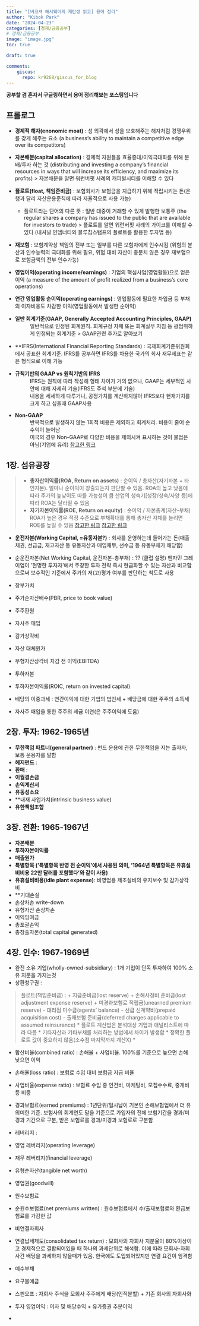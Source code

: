 ```yaml
---
title: "[버크셔 해서웨이의 재탄생 읽고] 용어 정리"
author: "Kibok Park"
date: "2024-04-23"
categories: [경제/금융공부] 
# 경제/금융공부
image: "image.jpg"
toc: true

draft: true

comments: 
    giscus:
      repo: kr9268/giscus_for_blog
---
```


**공부할 겸 혼자서 구글링하면서 용어 정리해보는 포스팅입니다**

## 프롤로그
* **경제적 해자(enonomic moat)** : 성 외곽에서 성을 보호해주는 해자처럼 경쟁우위를 갖게 해주는 요소
                              (a business's ability to maintain a competitive edge over its competitors)
* **자본배분(capital allocation)** : 경제적 자원들을 효율증대/이익극대화를 위해 분배/투자 하는 것
                              (distributing and investing a company's financial resources in ways that will increase its efficiency, and maximize its profits)
  > 자본배분을 알면 워런버핏 사례의 캐피털시티를 이해할 수 있다
* **플로트(float, 책임준비금)** : 보험회사가 보험금을 지급하기 위해 적립시키는 돈(은행과 달리 자산운용준칙에 따라 자율적으로 사용 가능)
  - 플로트라는 단어의 다른 뜻 : 일반 대중이 거래할 수 있게 발행한 보통주
                            (the regular shares a company has issued to the public that are available for investors to trade)
  > 플로트를 알면 워런버핏 사례의 가이코를 이해할 수 있다
    (내셔널 인뎀너티와 블루칩스탬프의 플로트를 활용한 투자법 등)
* **재보험** : 보험계약상 책임의 전부 또는 일부를 다른 보험자에게 인수시킴
            (위험의 분산과 인수능력의 극대화를 위해 필요, 위험 대비 자산이 충분치 않은 경우 재보험으로 보험금액의 전부 인수가능)
* **영업이익(operating income/earnings)** : 기업의 핵심사업(영업활동)으로 얻은 이익
                                        (a measure of the amount of profit realized from a business's core operations)
* **연간 영업활동 순이익(operating earnings)** : 영업활동에 필요한 차입금 등 부채의 이자비용도 차감한 이익(영업활동에서 발생한 순이익)
                                         
* **일반 회계기준(GAAP, Generally Accepted Accounting Principles, GAAP)** 
: 일반적으로 인정된 회계원칙. 회계규정 자체 또는 회계실무 지침 등 광범위하게 인정되는 회계기준
> GAAP관련 추가로 알아보기
* **IFRS(International Financial Reporting Standards) : 국제회계기준위원회에서 공표한 회계기준. 
                                                        IFRS를 공부하면 IFRS를 차용한 국가의 회사 재무제표는 같은 형식으로 이해 가능
* **규칙기반의 GAAP vs 원칙기반의 IFRS**
: IFRS는 원칙에 따라 작성해 형태 차이가 거의 없으나, GAAP는 세부적인 사안에 대해 자세히 기술(IFRS도 주석 부분에 기술)
: 내용을 세세하게 다루거나, 공정가치를 계산하지않아 IFRS보다 현재가치를 크게 하고 싶을때 GAAP사용
* **Non-GAAP**
: 반복적으로 발생하지 않는 1회적 비용은 제외하고 회계처리. 비용이 줄어 순수익이 늘어남
: 미국의 경우 Non-GAAP로 다양한 비용을 제외시켜 표시하는 것이 불법은 아님(기업에 유리)
[참고한 링크](https://muroyallife.tistory.com/entry/GAAP%EA%B3%BC-IFRS%EC%9D%98-%EC%B0%A8%EC%9D%B4-%EA%B7%B8%EB%9F%AC%EB%A9%B4-Non-GAAP%EC%9D%80-%EB%AD%90%EC%95%BC)
                                              
## 1장. 섬유공장
> * **총자산이익률(ROA, Return on assets)** : 순이익 / 총자산(자기자본 + 타인자본). 얼마나 순이익이 창출되는지 판단할 수 있음.
                                         ROA의 높고 낮음에 따라 주가의 높낮이도 따를 가능성이 큼
                                         산업의 성숙기[성장/성숙/사양 등]에 따라 ROA는 달라질 수 있음
* **자기자본이익률(ROE, Return on equity)** : 순이익 / 자본총계(자산-부채)
                                         ROA가 높은 경우 적정 수준으로 부채확대를 통해 총자산 자체를 늘리면 ROE를 높일 수 있음
[참고한 링크](https://m.itooza.com/view.php?ud=2011052715374391424)
[참고한 링크](https://support.stockplus.com/hc/ko/articles/5059590236057-%EA%B8%B0%EC%97%85%EC%9D%B4-%EB%8F%88%EC%9D%84-%EC%9E%98-%EB%B2%8C%EA%B9%8C-ROE-%EA%B8%B0%EC%B4%88)

* **운전자본(Working Capital, =유동자본?)** : 회사를 운영하는데 들어가는 돈(매출채권, 선급금, 재고자산 등 유동자산과 매입채무, 선수금 등 유동부채가 해당함)
* 순운전자본(Net Working Capital, 운전자본-총부채) : ??
  (클럽 설명)
  벤자민 그레이엄이 '현명한 투자자'에서 주창한 투자 전략
  즉시 현금화할 수 있는 자산과 비교함으로써 보수적인 기준에서 주가의 저(고)평가 여부를 판단하는 척도로 사용

* 장부가치
* 주가순자산배수(PBR, price to book value)
* 주주환원
* 자사주 매입
* 감가상각비
* 자산 대체원가
* 무형자산상각비 차감 전 이익(EBITDA)
* 투하자본
* 투하자본이익률(ROIC, return on invested capital)
* 배당의 이중과세 : 연간이익에 대한 기업의 법인세 + 배당금에 대한 주주의 소득세
* 자사주 매입을 통한 주주의 세금 이연(은 주주이익에 도움)

## 2장. 투자: 1962-1965년
* **무한책임 파트너(general partner)** : 펀드 운용에 관한 무한책임을 지는 출자자, 보통 운용자를 말함
* **헤지펀드** :
* **환매** : 
* **이월결손금**
* **손익계산서**
* **유동성소요**
* **내재 사업가치(intrinsic business value)
* **유한책임조합**

## 3장. 전환: 1965-1967년

* **자본배분**
* **투하자본이익률**
* **매출원가**
* **특별항목 ('특별항목 반영 전 순이익'에서 사용된 의미, '1964년 특별항목은 유휴설비비용 22만 달러를 포함했다'와 같이 사용)**
* **유휴설비비용(idle plant expense)**: 비영업용 제조설비의 유지보수 및 감가상각비
* **기대손실
* 손상차손 write-down
* 유형자산 손상차손
* 이익잉여금
* 총포괄손익
* 총창출자본(total capital generated)

## 4장. 인수: 1967-1969년

* 완전 소유 기업(wholly-owned-subsidiary) : 1개 기업이 단독 투자하여 100% 소유 지문을 가지는것
* 상환청구권 : 

>플로트(책임준비금) :
  + 지급준비금(lost reserve) 
  + 손해사정비 준비금(lost adjustment expense reserve)
  + 미경과보험료 적립금(unearned premium reserve)
  - 대리점 미수금(agents' balance)
  - 선급 신계약비(prepaid acquisition cost)
  - 출재보험 준비금(deferred charges applicable to assumed reinsurance)
  * 플로트 계산법은 분석대상 기업과 애널리스트에 따라 다름
    * 기타자산과 기타부채를 처리하는 방법에서 차이가 발생함
  * 정확한 플로트 값이 중요하지 않음(소수점 마지막까지 계산X)
  * 

* 합산비율(combined ratio) : 손해율 + 사업비율. 100%를 기준으로 높으면 손해 낮으면 이익
* 손해율(loss ratio) : 보험료 수입 대비 보험금 지급 비율
* 사업비율(expense ratio) : 보험료 수입 중 인건비, 마케팅비, 모집수수료, 중개비 등 비중
* 경과보험료(earned premiums) : 1년단위/일시납이 기본인 손해보험업에서 더 유의미한 기준. 보험사의 회계연도 말을 기준으로 가입자의 전체 보험기간을 경과/미경과 기간으로 구분, 받은 보험료를 경과/미경과 보험료로 구분함
* 레버리지 : 
* 영업 레버리지(operating leverage)
* 재무 레버리지(financial leverage)

* 유형순자산(tangible net worth)
* 영업권(goodwill)

* 원수보험료
* 순원수보험료(net premiums written) : 원수보험료에서 수/출재보험료와 환급보험료를 가감한 값
* 비연결자회사
* 연결납세제도(consolidated tax return) : 모회사의 자회사 지분율이 80%이상이고 경제적으로 결합되어있을 때 하나의 과세단위로 해석함. 이에 따라 모회사-자회사간 배당을 과세하지 않을때가 있음. 한국에도 도입되어있지만 연결 요건이 엄격함

* 예수부채
* 요구불예금
* 스핀오프 : 자회사 주식을 모회사 주주에게 배당(인적분할) + 기존 회사의 자회사화
* 투자 영업이익 : 이자 및 배당수익 + 유가증권 추분이익
* 
